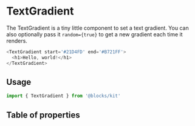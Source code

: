 
# TextGradient

The TextGradient is a tiny little component to set a text gradient. You
can also optionally pass it `random={true}` to get a new gradient each time
it renders.

```.js
<TextGradient start='#21D4FD' end='#B721FF'>
  <h1>Hello, world!</h1>
</TextGradient>
```

## Usage

```js
import { TextGradient } from '@blocks/kit'
```

## Table of properties

<TableOfProps component={TextGradient} />
